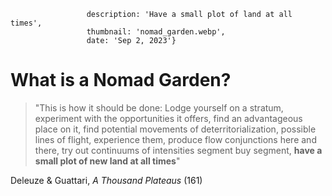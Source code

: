                      description: 'Have a small plot of land at all times',
                     thumbnail: 'nomad_garden.webp',
                     date: 'Sep 2, 2023'}

# What is a Nomad Garden?

> "This is how it should be done: Lodge yourself on a stratum, experiment
> with the opportunities it offers, find an advantageous place on it, find
> potential movements of deterritorialization, possible lines of flight,
> experience them, produce flow conjunctions here and there, try out
> continuums of intensities segment buy segment, **have a small plot of new
> land at all times**"

 Deleuze & Guattari, *A Thousand Plateaus* (161)

